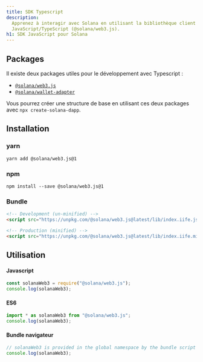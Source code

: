 ```yaml
---
title: SDK Typescript
description:
  Apprenez à interagir avec Solana en utilisant la bibliothèque client
  JavaScript/TypeScript (@solana/web3.js).
h1: SDK JavaScript pour Solana
---
```


## Packages

Il existe deux packages utiles pour le développement avec Typescript :

- [`@solana/web3.js`](https://www.npmjs.com/package/@solana/web3.js)
- [`@solana/wallet-adapter`](https://github.com/anza-xyz/wallet-adapter)

Vous pourrez créer une structure de base en utilisant ces deux packages avec
`npx create-solana-dapp`.

## Installation

### yarn

```shell title="Terminal"
yarn add @solana/web3.js@1
```

### npm

```shell title="Terminal"
npm install --save @solana/web3.js@1
```

### Bundle

```html title="index.html"
<!-- Development (un-minified) -->
<script src="https://unpkg.com/@solana/web3.js@latest/lib/index.iife.js"></script>

<!-- Production (minified) -->
<script src="https://unpkg.com/@solana/web3.js@latest/lib/index.iife.min.js"></script>
```

## Utilisation

#### Javascript

```javascript
const solanaWeb3 = require("@solana/web3.js");
console.log(solanaWeb3);
```

#### ES6

```javascript
import * as solanaWeb3 from "@solana/web3.js";
console.log(solanaWeb3);
```

#### Bundle navigateur

```javascript
// solanaWeb3 is provided in the global namespace by the bundle script
console.log(solanaWeb3);
```
